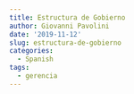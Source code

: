 ```yaml
---
title: Estructura de Gobierno
author: Giovanni Pavolini
date: '2019-11-12'
slug: estructura-de-gobierno
categories:
  - Spanish
tags:
  - gerencia
---
```

